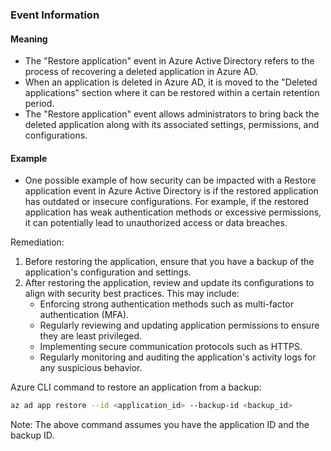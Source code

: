 
### Event Information

#### Meaning

- The "Restore application" event in Azure Active Directory refers to the process of recovering a deleted application in Azure AD.
- When an application is deleted in Azure AD, it is moved to the "Deleted applications" section where it can be restored within a certain retention period.
- The "Restore application" event allows administrators to bring back the deleted application along with its associated settings, permissions, and configurations.

#### Example

- One possible example of how security can be impacted with a Restore application event in Azure Active Directory is if the restored application has outdated or insecure configurations. For example, if the restored application has weak authentication methods or excessive permissions, it can potentially lead to unauthorized access or data breaches.

Remediation:
1. Before restoring the application, ensure that you have a backup of the application's configuration and settings.
2. After restoring the application, review and update its configurations to align with security best practices. This may include:
   - Enforcing strong authentication methods such as multi-factor authentication (MFA).
   - Regularly reviewing and updating application permissions to ensure they are least privileged.
   - Implementing secure communication protocols such as HTTPS.
   - Regularly monitoring and auditing the application's activity logs for any suspicious behavior.

Azure CLI command to restore an application from a backup:
```bash
az ad app restore --id <application_id> --backup-id <backup_id>
```

Note: The above command assumes you have the application ID and the backup ID.

